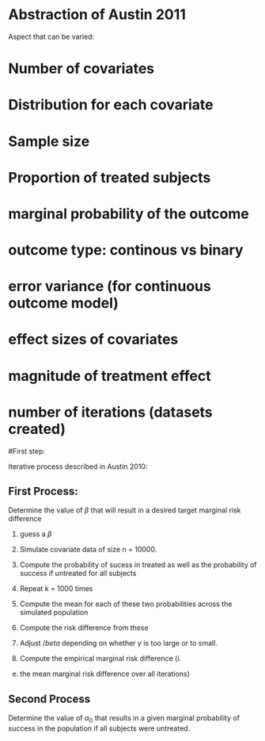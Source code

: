 # Abstraction of Austin 2011


Aspect that can be varied:

# Number of covariates
# Distribution for each covariate
# Sample size
# Proportion of treated subjects
# marginal probability of the outcome

# outcome type: continous vs binary
# error variance (for continuous outcome model)
# effect sizes of covariates
# magnitude of treatment effect
# number of iterations (datasets created)

#First step:


Iterative process described in Austin 2010:

## First Process:
Determine the value of $\beta$ that will result in a desired target marginal risk difference

(1) guess a $\beta$
(2) Simulate covariate data of size n = 10000.
(3) Compute the probability of sucess in treated as well as the probability of 
success if untreated for all subjects
(4) Repeat k = 1000 times
(5) Compute the mean for each of these two probabilities across the simulated population
(6) Compute the risk difference from these
(7) Adjust $/beta$ depending on whether $\gamma$ is too large or to small.

(6) Compute the empirical marginal risk difference (i.
e. the mean marginal risk difference over all iterations)

## Second Process
Determine the value of $\alpha_0$ that results in a given marginal probability of 
success in the population if all subjects were untreated.


